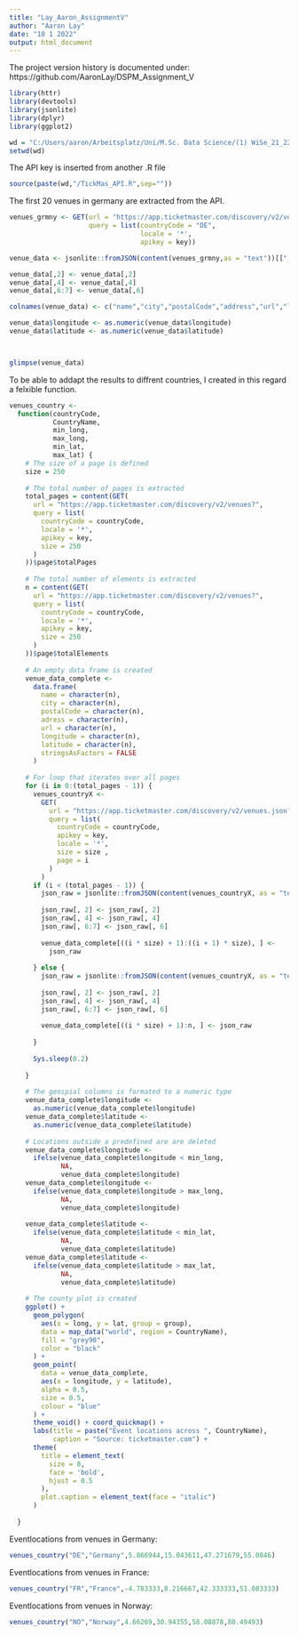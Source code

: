 ---
title: "Lay_Aaron_AssignmentV"
author: "Aaron Lay"
date: "10 1 2022"
output: html_document
---

The project version history is documented under: https://github.com/AaronLay/DSPM_Assignment_V

```{r  warning= FALSE,error=FALSE, message=FALSE}

library(httr)
library(devtools)
library(jsonlite)
library(dplyr)
library(ggplot2)

wd = "C:/Users/aaron/Arbeitsplatz/Uni/M.Sc. Data Science/(1) WiSe_21_22/Data Science Project Management/Assignments"
setwd(wd)

```

The API key is inserted from another .R file 
```{r warning= FALSE}
source(paste(wd,"/TickMas_API.R",sep=""))
```

The first 20 venues in germany are extracted from the API.
```{r}
venues_grmny <- GET(url = "https://app.ticketmaster.com/discovery/v2/venues?",
                    query = list(countryCode = "DE",
                                 locale = '*',
                                 apikey = key))

venue_data <- jsonlite::fromJSON(content(venues_grmny,as = "text"))[["_embedded"]]$venues  %>% select(name,city,postalCode,address,url,location)

venue_data[,2] <- venue_data[,2]
venue_data[,4] <- venue_data[,4]
venue_data[,6:7] <- venue_data[,6]

colnames(venue_data) <- c("name","city","postalCode","address","url","longitude","latitude")

venue_data$longitude <- as.numeric(venue_data$longitude)
venue_data$latitude <- as.numeric(venue_data$latitude)



glimpse(venue_data)

```


To be able to addapt the results to diffrent countries, I created in this regard a felxible function.

```{r }

venues_country <-
  function(countryCode,
           CountryName,
           min_long,
           max_long,
           min_lat,
           max_lat) {
    # The size of a page is defined
    size = 250
    
    # The total number of pages is extracted
    total_pages = content(GET(
      url = "https://app.ticketmaster.com/discovery/v2/venues?",
      query = list(
        countryCode = countryCode,
        locale = '*',
        apikey = key,
        size = 250
      )
    ))$page$totalPages
    
    # The total number of elements is extracted
    n = content(GET(
      url = "https://app.ticketmaster.com/discovery/v2/venues?",
      query = list(
        countryCode = countryCode,
        locale = '*',
        apikey = key,
        size = 250
      )
    ))$page$totalElements
    
    # An empty data frame is created
    venue_data_complete <-
      data.frame(
        name = character(n),
        city = character(n),
        postalCode = character(n),
        adress = character(n),
        url = character(n),
        longitude = character(n),
        latitude = character(n),
        stringsAsFactors = FALSE
      )
    
    # For loop that iterates over all pages
    for (i in 0:(total_pages - 1)) {
      venues_countryX <-
        GET(
          url = "https://app.ticketmaster.com/discovery/v2/venues.json?",
          query = list(
            countryCode = countryCode,
            apikey = key,
            locale = '*',
            size = size ,
            page = i
          )
        )
      if (i < (total_pages - 1)) {
        json_raw = jsonlite::fromJSON(content(venues_countryX, as = "text"))[["_embedded"]]$venues  %>% select(name, city, postalCode, address, url, location)
        
        json_raw[, 2] <- json_raw[, 2]
        json_raw[, 4] <- json_raw[, 4]
        json_raw[, 6:7] <- json_raw[, 6]
        
        venue_data_complete[((i * size) + 1):((i + 1) * size), ] <-
          json_raw
        
      } else {
        json_raw = jsonlite::fromJSON(content(venues_countryX, as = "text"))[["_embedded"]]$venues  %>% select(name, city, postalCode, address, url, location)
        
        json_raw[, 2] <- json_raw[, 2]
        json_raw[, 4] <- json_raw[, 4]
        json_raw[, 6:7] <- json_raw[, 6]
        
        venue_data_complete[((i * size) + 1):n, ] <- json_raw
        
      }
      
      Sys.sleep(0.2)
      
    }
    
    # The geospial columns is formated to a numeric type
    venue_data_complete$longitude <-
      as.numeric(venue_data_complete$longitude)
    venue_data_complete$latitude <-
      as.numeric(venue_data_complete$latitude)
    
    # Locations outside a predefined are are deleted
    venue_data_complete$longitude <-
      ifelse(venue_data_complete$longitude < min_long,
             NA,
             venue_data_complete$longitude)
    venue_data_complete$longitude <-
      ifelse(venue_data_complete$longitude > max_long,
             NA,
             venue_data_complete$longitude)
    
    venue_data_complete$latitude <-
      ifelse(venue_data_complete$latitude < min_lat,
             NA,
             venue_data_complete$latitude)
    venue_data_complete$latitude <-
      ifelse(venue_data_complete$latitude > max_lat,
             NA,
             venue_data_complete$latitude)
    
    # The county plot is created
    ggplot() +
      geom_polygon(
        aes(x = long, y = lat, group = group),
        data = map_data("world", region = CountryName),
        fill = "grey90",
        color = "black"
      ) +
      geom_point(
        data = venue_data_complete,
        aes(x = longitude, y = latitude),
        alpha = 0.5,
        size = 0.5,
        colour = "blue"
      ) +
      theme_void() + coord_quickmap() +
      labs(title = paste("Event locations across ", CountryName),
           caption = "Source: ticketmaster.com") +
      theme(
        title = element_text(
          size = 8,
          face = 'bold',
          hjust = 0.5
        ),
        plot.caption = element_text(face = "italic")
      )
    
  }  

```


Eventlocations from venues in Germany: 

```{r warning= FALSE}
venues_country("DE","Germany",5.866944,15.043611,47.271679,55.0846)
```
Eventlocations from venues in France: 

```{r  warning= FALSE}
venues_country("FR","France",-4.783333,8.216667,42.333333,51.083333)
```

Eventlocations from venues in Norway: 
```{r  warning= FALSE}
venues_country("NO","Norway",4.66269,30.94355,58.08878,80.49493)
```
